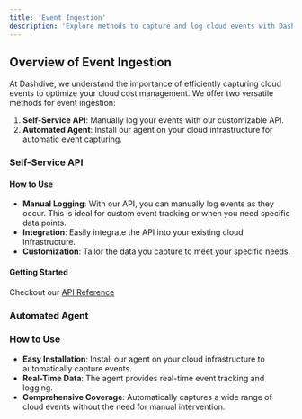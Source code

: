 ```yaml
---
title: 'Event Ingestion'
description: 'Explore methods to capture and log cloud events with Dashdive'
---
```


## Overview of Event Ingestion

At Dashdive, we understand the importance of efficiently capturing cloud events to optimize your cloud cost management. We offer two versatile methods for event ingestion:

1. **Self-Service API**: Manually log your events with our customizable API.
2. **Automated Agent**: Install our agent on your cloud infrastructure for automatic event capturing.

### Self-Service API

#### How to Use

- **Manual Logging**: With our API, you can manually log events as they occur. This is ideal for custom event tracking or when you need specific data points.
- **Integration**: Easily integrate the API into your existing cloud infrastructure. 
- **Customization**: Tailor the data you capture to meet your specific needs.

#### Getting Started

Checkout our [API Reference](/api-reference/introduction)

### Automated Agent
### How to Use

- **Easy Installation**: Install our agent on your cloud infrastructure to automatically capture events.
- **Real-Time Data**: The agent provides real-time event tracking and logging.
- **Comprehensive Coverage**: Automatically captures a wide range of cloud events without the need for manual intervention.